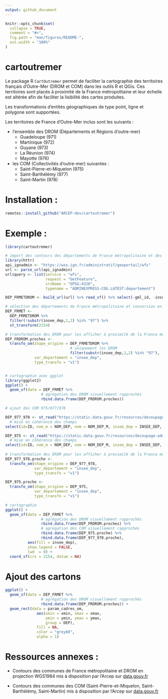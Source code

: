 ```yaml
---
output: github_document
---
```


<!-- README.md is generated from README.Rmd. Please edit that file -->

```r
knitr::opts_chunk$set(
  collapse = TRUE,
  comment = "#>",
  fig.path = "man/figures/README-",
  out.width = "100%"
)
```

# cartoutremer

<!-- badges: start -->
<!-- badges: end -->

Le package R `CartOutremer` permet de faciliter la cartographie des territoires français d'Outre-Mer (DROM et COM) dans les outils R et QGis. Ces territoires sont placés à proximité de la France métropolitaine et leur échelle est altérée afin de faciliter la lisibilité des cartes produites.

Les transformations d'entités géographiques de type point, ligne et polygone sont supportées.

Les territoires de France d'Outre-Mer inclus sont les suivants :

- l'ensemble des DROM (Départements et Régions d'outre-mer)
  * Guadeloupe (971)
  * Martinique (972)
  * Guyane (973)
  * La Réunion (974)
  * Mayotte (976)
- les COM (Collectivités d'outre-mer) suivantes :
  * Saint-Pierre-et-Miquelon (975)
  * Saint-Barthélémy (977)
  * Saint-Martin (978)
  

# Installation :  
  
```r
remotes::install_github("ARCEP-dev/cartoutremer")

```

# Exemple :

```r
library(cartoutremer)

# import des contours des départements de France métropolitaine et des DROM en projection WGS1984 via l'API IGN 
library(httr)
api_ignadmin <- "https://wxs.ign.fr/administratif/geoportail/wfs"
url <- parse_url(api_ignadmin)
url$query <- list(service = "wfs",
                  request = "GetFeature",
                  srsName = "EPSG:4326",
                  typename = "ADMINEXPRESS-COG.LATEST:departement")

DEP_FRMETDROM <- build_url(url) %>% read_sf() %>% select(-gml_id, -insee_reg)

# sélection des départements de France métropolitaine et conversion en projection conforme (RGF 93)
DEP_FRMET <-
  DEP_FRMETDROM %>%
  filter(!substr(insee_dep,1,2) %in% "97") %>%
  st_transform(2154)

# transformation des DROM pour les afficher à proximité de la France métropolitaine
DEP_FRDROM.proches <-
  transfo_om(shape_origine = DEP_FRMETDROM %>%
                             # uniquement les DROM
                             filter(substr(insee_dep,1,2) %in% "97"),
             var_departement = "insee_dep",
             type_transfo = "v1")


# cartographie avec ggplot 
library(ggplot2)
ggplot() +
  geom_sf(data = DEP_FRMET %>%
                # agrégation des DROM visuellement rapprochés
                rbind.data.frame(DEP_FRDROM.proches))


```


```r
# ajout des COM 975/977/978

DEP_977_978 <- st_read("https://static.data.gouv.fr/resources/decoupage-administratif-des-com-st-martin-et-st-barthelemy-et-com-saint-pierre-et-miquelon-format-admin-express/20220506-142254/departement.geojson",quiet = TRUE) %>%
  # mise en cohérence des champs
select(id=ID, nom_m = NOM_DEP, nom = NOM_DEP_M, insee_dep = INSEE_DEP, the_geom = geometry)

DEP_975 <- st_read("https://static.data.gouv.fr/resources/decoupage-administratif-des-com-st-martin-et-st-barthelemy-et-com-saint-pierre-et-miquelon-format-admin-express/20220506-142220/departement.geojson",quiet = TRUE) %>%
  # mise en cohérence des champs
select(id=ID, nom_m = NOM_DEP, nom = NOM_DEP_M, insee_dep = INSEE_DEP, the_geom = geometry)
  
# transformation des DROM pour les afficher à proximité de la France métropolitaine
DEP_977_978.proche <-
  transfo_om(shape_origine = DEP_977_978,
             var_departement = "insee_dep",
             type_transfo = "v1")

DEP_975.proche <-
  transfo_om(shape_origine = DEP_975,
             var_departement = "insee_dep",
             type_transfo = "v1")

# cartographie 
ggplot() +
  geom_sf(data = DEP_FRMET %>%
                # agrégation des DROM visuellement rapprochés
                rbind.data.frame(DEP_FRDROM.proches) %>%
                # agrégation des COM visuellement rapprochés
                rbind.data.frame(DEP_975.proche) %>%
                rbind.data.frame(DEP_977_978.proche),
          aes(fill = insee_dep),
          show.legend = FALSE,
          lwd  = 0) +
  coord_sf(crs = 2154, datum = NA)


```

# Ajout des cartons

```r
ggplot() +
  geom_sf(data = DEP_FRMET %>%
                # agrégation des DROM visuellement rapprochés
                rbind.data.frame(DEP_FRDROM.proches)) +
  geom_rect(data = param_cadres_om,
              aes(xmin = xmin, xmax = xmax, 
                  ymin = ymin, ymax = ymax, 
                  group = DEP),
              fill = NA,
              color = "grey60",
              alpha = 1)

```

# Ressources annexes :

* Contours des communes de France métropolitaine et DROM en projection WGS1984 mis à disposition par l'Arcep sur [data.gouv.fr](https://www.data.gouv.fr/fr/datasets/contours-communes-france-administrative-format-admin-express-avec-arrondissements/)

* Contours des communes des COM (Saint-Pierre-et-Miquelon, Saint-Barthélémy, Saint-Martin) mis à disposition par l'Arcep sur [data.gouv.fr](https://www.data.gouv.fr/fr/datasets/decoupage-administratif-des-com-st-martin-et-st-barthelemy-et-com-saint-pierre-et-miquelon-format-admin-express/)



